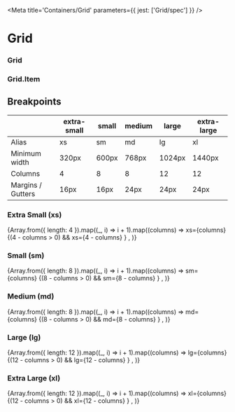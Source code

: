 

<Meta title='Containers/Grid' parameters={{ jest: ['Grid/spec'] }} />

# Grid

<Canvas>
  <Story name='Default'>
    <Grid>
      <Grid.Item>
        <Tile />
      </Grid.Item>
      <Grid.Item>
        <Tile />
      </Grid.Item>
      <Grid.Item>
        <Tile />
      </Grid.Item>
    </Grid>
  </Story>
</Canvas>

### Grid

<ArgsTable of={Grid} />

### Grid.Item

<ArgsTable of={Grid.Item} />

## Breakpoints

|                   | extra-small | small | medium | large  | extra-large |
|-------------------|-------------|-------|--------|--------|-------------|
| Alias             | xs          | sm    | md     | lg     | xl          |
| Minimum width     | 320px       | 600px | 768px  | 1024px | 1440px      |
| Columns           | 4           | 8     | 8      | 12     | 12          |
| Margins / Gutters | 16px        | 16px  | 24px   | 24px   | 24px        |

### Extra Small (xs)

<Story name='xs breakpoint'>
  <Grid>
    {Array.from({ length: 4 }).map((_, i) => i + 1).map((columns) =>
      <React.Fragment key={columns}>
        <Grid.Item xs={columns}>
          <Tile>xs={columns}</Tile>
        </Grid.Item>
        {(4 - columns > 0)
        && <Grid.Item xs={4 - columns}>
          <Tile>xs={4 - columns}</Tile>
        </Grid.Item>}
      </React.Fragment>,
    )}
  </Grid>
</Story>

### Small (sm)

<Story name='sm breakpoint'>
  <Grid>
    {Array.from({ length: 8 }).map((_, i) => i + 1).map((columns) =>
      <React.Fragment key={columns}>
        <Grid.Item sm={columns}>
          <Tile>sm={columns}</Tile>
        </Grid.Item>
        {(8 - columns > 0)
        && <Grid.Item sm={8 - columns}>
          <Tile>sm={8 - columns}</Tile>
        </Grid.Item>}
      </React.Fragment>,
    )}
  </Grid>
</Story>

### Medium (md)

<Story name='md breakpoint'>
  <Grid>
    {Array.from({ length: 8 }).map((_, i) => i + 1).map((columns) =>
      <React.Fragment key={columns}>
        <Grid.Item md={columns}>
          <Tile>md={columns}</Tile>
        </Grid.Item>
        {(8 - columns > 0)
        && <Grid.Item md={8 - columns}>
          <Tile>md={8 - columns}</Tile>
        </Grid.Item>}
      </React.Fragment>,
    )}
  </Grid>
</Story>

### Large (lg)

<Story name='lg breakpoint'>
  <Grid>
    {Array.from({ length: 12 }).map((_, i) => i + 1).map((columns) =>
      <React.Fragment key={columns}>
        <Grid.Item lg={columns}>
          <Tile>lg={columns}</Tile>
        </Grid.Item>
        {(12 - columns > 0)
        && <Grid.Item lg={12 - columns}>
          <Tile>lg={12 - columns}</Tile>
        </Grid.Item>}
      </React.Fragment>,
    )}
  </Grid>
</Story>

### Extra Large (xl)

<Story name='xl breakpoint'>
  <Grid>
    {Array.from({ length: 12 }).map((_, i) => i + 1).map((columns) =>
      <React.Fragment key={columns}>
        <Grid.Item xl={columns}>
          <Tile>xl={columns}</Tile>
        </Grid.Item>
        {(12 - columns > 0)
        && <Grid.Item xl={12 - columns}>
          <Tile>xl={12 - columns}</Tile>
        </Grid.Item>}
      </React.Fragment>,
    )}
  </Grid>
</Story>
